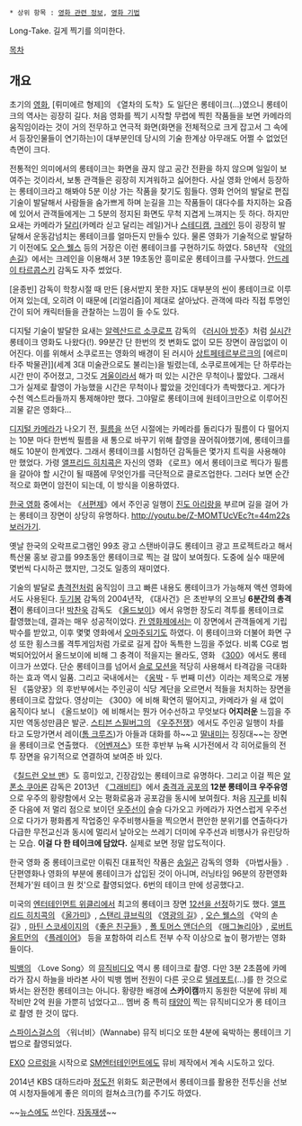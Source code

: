  * 상위 항목 : [[영화 관련 정보]], [[영화 기법]]

Long-Take. 길게 찍기를 의미한다.

[[목차]]

== 개요 ==
초기의 [[영화]], [뤼미에르 형제]의 《열차의 도착》도 일단은 롱테이크(...)였으니 롱테이크의 역사는 굉장히 길다. 처음 영화를 찍기 시작할 무렵에 찍힌 작품들을 보면 카메라의 움직임이라는 것이 거의 전무하고 연극적 화면(화면을 전체적으로 크게 잡고서 그 속에서 등장인물들이 연기하는)이 대부분인데 당시의 기술 한계상 아무래도 어쩔 수 없었던 측면이 크다. 

전통적인 의미에서의 롱테이크는 화면을 끊지 않고 공간 전환을 하지 않으며 일일이 보여주는 것이라서, 보통 관객들은 굉장히 지겨워하고 싫어한다. 사실 영화 안에서 등장하는 롱테이크라고 해봐야 5분 이상 가는 작품을 찾기도 힘들다. 영화 언어의 발달로 편집 기술이 발달해서 사람들을 숨가쁘게 하며 눈길을 끄는 작품들이 대다수를 차지하는 요즘에 있어서 관객들에게는 그 5분의 정지된 화면도 무척 지겹게 느껴지는 듯 하다. 하지만 요새는 카메라가 [[달리]](카메라 싣고 달리는 레일)거나 [[스테디캠]], [[크레인]] 등이 굉장히 발달해서 운동감넘치는 롱테이크를 얼마든지 만들수 있다. 물론 영화가 기술적으로 발달하기 이전에도 [[오슨 웰스]] 등의 거장은 이런 롱테이크를 구현하기도 하였다. 58년작 《[[악의 손길]]》에서는 크레인을 이용해서 3분 19초동안 흥미로운 롱테이크를 구사했다. [[안드레이 타르콥스키]] 감독도 자주 썼었다. 

[윤종빈] 감독이 학창시절 때 만든 [용서받지 못한 자]도 대부분의 씬이 롱테이크로 이루어져 있는데, 오히려 이 때문에 [리얼리즘]이 제대로 살아났다. 관객에 따라 직접 투명인간이 되어 캐릭터들을 관찰하는 느낌이 들 수도 있다.

디지털 기술이 발달한 요새는 [[알렉산드르 소쿠로프]] 감독의 《[[러시아 방주]]》처럼 [[실시간]] 롱테이크 영화도 나왔다(!). 99분간 단 한번의 컷 변화도 없이 모든 장면이 끊임없이 이어진다. 이를 위해서 소쿠로프는 영화의 배경이 된 러시아 [[상트페테르부르크]]의 [에르미타주 박물관]](세계 3대 미술관으로도 불리는)을 빌렸는데, 소쿠로프에게는 단 하루라는 시간 만이 주어졌고, 그것도 [[겨울]]이라서 해가 떠 있는 시간은 무척이나 짧았다. 그래서 그가 실제로 촬영이 가능했을 시간은 무척이나 짧았을 것인데다가 촉박했다고. 게다가 수천 엑스트라들까지 통제해야만 했다. 그야말로 롱테이크에 원테이크만으로 이루어진 괴물 같은 영화다...

[[디지털 카메라]]가 나오기 전, [[필름]]을 쓰던 시절에는 카메라를 돌리다가 필름이 다 떨어지는 10분 마다 한번씩 필름을 새 통으로 바꾸기 위해 촬영을 끊어줘야했기에, 롱테이크를 해도 10분이 한계였다. 그래서 롱테이크를 시험하던 감독들은 몇가지 트릭을 사용해야만 했었다. 가령 [[앨프리드 히치콕]]은 자신의 영화 《로프》에서 롱테이크로 찍다가 필름을 갈아야 할 시간이 될 때쯤에 무엇인가를 극단적으로 클로즈업한다. 그러다 보면 순간적으로 화면이 암전이 되는데, 이 방식을 이용하였다.

[[한국 영화]] 중에서는 《[[서편제]]》에서 주인공 일행이 [[진도 아리랑]]을 부르며 길을 걸어 가는 롱테이크 장면이 상당히 유명하다. [[http://youtu.be/Z-MOMTUcVEc?t=44m22s 보러가기]].

옛날 한국의 오락프로그램인 99초 광고 스탠바이큐도 롱테이크 광고 프로젝트라고 해서 특산물 홍보 광고를 99초동안 롱테이크로 찍는 걸 많이 보여줬다. 도중에 실수 때문에 몇번씩 다시하곤 했지만, 그것도 일종의 재미였다.

기술의 발달로 [[총격전]]처럼 움직임이 크고 빠른 내용도 롱테이크가 가능해져 액션 영화에서도 사용된다. [[두기봉]] 감독의 2004년작, 《대사건》은 초반부의 오프닝 '''6분간의 총격전'''이 롱테이크다! [[박찬욱]] 감독도 《[[올드보이]]》에서 유명한 장도리 격투를 롱테이크로 촬영했는데, 결과는 매우 성공적이었다. [[칸 영화제]]에서는 이 장면에서 관객들에게 기립박수를 받았고, 이후 몇몇 영화에서 [[오마주]]되기도 하였다. 이 롱테이크와 더불어 화면 구성 또한 횡스크롤 격투게임처럼 가로로 길게 잡아 독특한 느낌을 주었다. 비록 CG로 범벅되어있어서 올드보이에 비해 그 충격이 적을지는 몰라도, 영화 《[[300]]》에서도 롱테이크가 쓰였다. 단순 롱테이크를 넘어서 [[슬로 모션]]을 적당히 사용해서 타격감을 극대화하는 효과 역시 일품. 그리고 국내에서는 《[[옹박]] - 두 번째 미션》이라는 제목으로 개봉된 《뚬양꿍》의 후반부에서는 주인공이 식당 계단을 오르면서 적들을 처치하는 장면을 롱테이크로 잡았다. 영상미는 《300》에 비해 확연히 떨어지고, 카메라가 쉴 새 없이 움직이다 보니 《올드보이》에 비해서는 뭔가 어수선하고 무엇보다 '''어지러운''' 느낌을 주지만 역동성만큼은 발군. [[스티븐 스필버그]]의 《[[우주전쟁]]》에서도 주인공 일행이 차를 타고 도망가면서 레이([[톰 크루즈]])가 아들과 대화를 하~~고 [[다코타 패닝|딸내미]]는 징징대~~는 장면을 롱테이크로 연출했다. 《[[어벤져스]]》또한 후반부 뉴욕 시가전에서 각 히어로들의 전투 장면을 유기적으로 연결하여 보여준 바 있다.

《[[칠드런 오브 맨]]》도 흥미있고, 긴장감있는 롱테이크로 유명하다. 그리고 이걸 찍은 [[알폰소 쿠아론]] 감독은 2013년 《[[그래비티]]》에서 [[충격과 공포]]의 '''12분 롱테이크 우주유영'''으로 우주의 황량함에서 오는 평화로움과 공포감을 동시에 보여줬다. 처음 [[지구]]를 비춰준 다음에 저 멀리 점으로 보이던 [[우주선]]이 슬슬 다가오고 카메라가 자연스럽게 우주선으로 다가가 평화롭게 작업중인 우주비행사들을 찍으면서 편안한 분위기를 연출하다가 다급한 무전교신과 동시에 멀리서 날아오는 쓰레기 더미에 우주선과 비행사가 유린당하는 모습. '''이걸 다 한 테이크에 담았다.''' 실제로 보면 정말 압도적이다.

한국 영화 중 롱테이크로만 이뤄진 대표적인 작품은 [[송일곤]] 감독의 영화 《마법사들》. 단편영화나 영화의 부분에 롱테이크가 삽입된 것이 아니며, 러닝타임 96분의 장편영화 전체가'원 테이크 원 컷'으로 촬영되었다. 6번의 테이크 만에 성공했다고.

미국의 [[엔터테인먼트 위클리]]에서 최고의 롱테이크 장면 [http://www.ew.com/ew/special/0,,20483133_20694174,00.html 12선을 선정]하기도 했다. [[앨프리드 히치콕]]의 《[[올가미]]》, [[스탠리 큐브릭]]의 《[[영광의 길]]》, [[오슨 웰스]]의 《악의 손길》, [[마틴 스코세이지]]의 《[[좋은 친구들]]》, [[폴 토머스 앤더슨]]의 《[[매그놀리아]]》, [[로버트 올트먼]]의 《[[플레이어(영화)|플레이어]]》 등을 포함하여 리스트 전부 수작 이상으로 높이 평가받는 영화들이다.

[[빅뱅]]의 〈Love Song〉의 [[뮤직비디오]] 역시 롱 테이크로 촬영. 다만 3분 2초쯤에 카메라가 잠시 하늘을 바라본 사이 빅뱅 멤버 전원이 다른 곳으로 [[텔레포트]](...)를 한 것으로 봐서는 완전한 롱테이크는 아니다. 황량한 배경에 '''스카이캠'''까지 동원한 덕분에 뮤비 제작비만 2억 원을 가뿐히 넘었다고...
멤버 중 특히 [[태양(빅뱅) |태양]]이 찍는 뮤직비디오가 롱 테이크로 촬영 한 것이 많다.

[[스파이스걸스]]의 〈워너비〉(Wannabe) 뮤직 비디오 또한 4분에 육박하는 롱테이크 기법으로 촬영되었다.

[[EXO]] [[으르렁]]을 시작으로 [[SM엔터테인먼트]]에도 뮤비 제작에서 계속 시도하고 있다.

2014년 KBS 대하드라마 [[정도전]] 위화도 회군편에서 롱테이크를 활용한 전투신을 선보여 시청자들에게 좋은 의미의 컬쳐쇼크(?)를 주기도 하였다.

~~[[뉴스]]에도 쓰인다. [http://blog.naver.com/pupplestorm/130129067952 자동재생]~~
